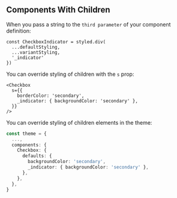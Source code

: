 ## Components With Children

When you pass a string to the `third parameter` of your component definition:

```tsx
const CheckboxIndicator = styled.div(
  ...defaultStyling,
  ...variantStyling,
  '_indicator'
})
```

You can override styling of children with the `s` prop:

```tsx
<Checkbox
  s={{
    borderColor: 'secondary',
    _indicator: { backgroundColor: 'secondary' },
  }}
/>
```

You can override styling of children elements in the theme:

```ts
const theme = {
  ...,
  components: {
    Checkbox: {
      defaults: {
        backgroundColor: 'secondary',
        _indicator: { backgroundColor: 'secondary' },
      },
    },
  },
}
```

